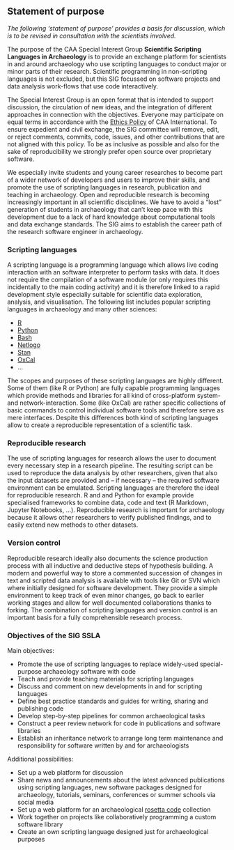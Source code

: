 ## Statement of purpose

*The following 'statement of purpose' provides a basis for discussion, which is to be revised in consultation with the scientists involved.*

The purpose of the CAA Special Interest Group **Scientific Scripting Languages in Archaeology** is to provide an exchange platform for scientists in and around archaeology who use scripting languages to conduct major or minor parts of their research. Scientific programming in non-scripting languages is not excluded, but this SIG focussed on software projects and data analysis work-flows that use code interactively. 

The Special Interest Group is an open format that is intended to support discussion, the circulation of new ideas, and the integration of different approaches in connection with the objectives. Everyone may participate on equal terms in accordance with the [Ethics Policy](http://caa-international.org/about/ethics-policy/) of CAA International. To ensure expedient and civil exchange, the SIG committee will remove, edit, or reject comments, commits, code, issues, and other contributions that are not aligned with this policy. To be as inclusive as possible and also for the sake of reproducibility we strongly prefer open source over proprietary software.

We especially invite students and young career researches to become part of a wider network of developers and users to improve their skills, and promote the use of scripting languages in research, publication and teaching in archaeology. Open and reproducible research is becoming increasingly important in all scientific disciplines. We have to avoid a "lost" generation of students in archaeology that can't keep pace with this development due to a lack of hard knowledge about computational tools and data exchange standards. The SIG aims to establish the career path of the research software engineer in archaeology.

### Scripting languages

A scripting language is a programming language which allows live coding interaction with an software interpreter to perform tasks with data. It does not require the compilation of a software module (or only requires this incidentally to the main coding activity) and it is therefore linked to a rapid development style especially suitable for scientific data exploration, analysis, and visualisation. The following list includes popular scripting languages in archaeology and many other sciences:

- [R](https://www.r-project.org/) 
- [Python](https://www.python.org/)
- [Bash](http://www.gnu.org/software/bash/)
- [Netlogo](https://ccl.northwestern.edu/netlogo/)
- [Stan](http://mc-stan.org/)
- [OxCal](https://c14.arch.ox.ac.uk/oxcal.html)
- ...

The scopes and purposes of these scripting languages are highly different. Some of them (like R or Python) are fully capable programming languages which provide methods and libraries for all kind of cross-platform system- and network-interaction. Some (like OxCal) are rather specific collections of basic commands to control individual software tools and therefore serve as mere interfaces. Despite this differences both kind of scripting languages allow to create a reproducible representation of a scientific task.

### Reproducible research

The use of scripting languages for research allows the user to document every necessary step in a research pipeline. The resulting script can be used to reproduce the data analysis by other researchers, given that also the input datasets are provided and -- if necessary -- the required software environment can be emulated. Scripting languages are therefore the ideal for reproducible research. R and and Python for example provide specialised frameworks to combine data, code and text (R Markdown, Jupyter Notebooks, ...). Reproducible research is important for archaeology because it allows other researchers to verify published findings, and to easily extend new methods to other datasets. 

### Version control

Reproducible research ideally also documents the science production process with all inductive and deductive steps of hypothesis building. A modern and powerful way to store a commented succession of changes in text and scripted data analysis is available with tools like Git or SVN which where initially designed for software development. They provide a simple environment to keep track of even minor changes, go back to earlier working stages and allow for well documented collaborations thanks to forking. The combination of scripting languages and version control is an important basis for a fully comprehensible research process.

### Objectives of the SIG SSLA

Main objectives:

- Promote the use of scripting languages to replace widely-used special-purpose archaeology software with code
- Teach and provide teaching materials for scripting languages
- Discuss and comment on new developments in and for scripting languages
- Define best practice standards and guides for writing, sharing and publishing code
- Develop step-by-step pipelines for common archaeological tasks
- Construct a peer review network for code in publications and software libraries
- Establish an inheritance network to arrange long term maintenance and responsibility for software written by and for archaeologists

Additional possibilities:

- Set up a web platform for discussion
- Share news and announcements about the latest advanced publications using scripting languages, new software packages designed for archaeology, tutorials, seminars, conferences or summer schools via social media
- Set up a web platform for an archaeological [rosetta code](http://rosettacode.org) collection
- Work together on projects like collaboratively programming a custom software library
- Create an own scripting language designed just for archaeological purposes

